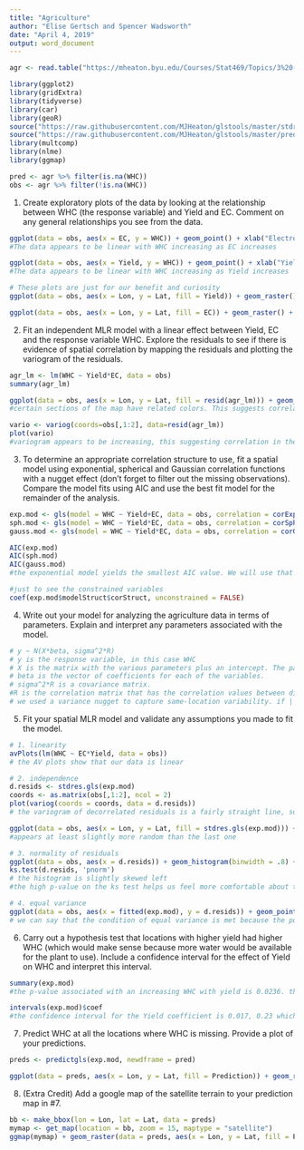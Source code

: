 ```yaml
---
title: "Agriculture"
author: "Elise Gertsch and Spencer Wadsworth"
date: "April 4, 2019"
output: word_document
---
```


```r
agr <- read.table("https://mheaton.byu.edu/Courses/Stat469/Topics/3%20-%20SpatialCorrelation/1%20-%20PointReference/HWCaseStudy/Data/WaterHoldingCapacity.txt", header = TRUE)

library(ggplot2)
library(gridExtra)
library(tidyverse)
library(car)
library(geoR)
source("https://raw.githubusercontent.com/MJHeaton/glstools/master/stdres.gls.R")
source("https://raw.githubusercontent.com/MJHeaton/glstools/master/predictgls.R")
library(multcomp)
library(nlme)
library(ggmap)

pred <- agr %>% filter(is.na(WHC)) 
obs <- agr %>% filter(!is.na(WHC))
```

1. Create exploratory plots of the data by looking at the relationship between WHC (the response variable) and Yield and EC. Comment on any general relationships you see from the data.
```r
ggplot(data = obs, aes(x = EC, y = WHC)) + geom_point() + xlab("Electroconductivity at the location") + ylab("Water Holding Capacity at the location")
#The data appears to be linear with WHC increasing as EC increases

ggplot(data = obs, aes(x = Yield, y = WHC)) + geom_point() + xlab("Yield at the location") + ylab("Water Holding Capacity at the location")
#The data appears to be linear with WHC increasing as Yield increases

# These plots are just for our benefit and curiosity
ggplot(data = obs, aes(x = Lon, y = Lat, fill = Yield)) + geom_raster() + scale_fill_distiller(palette = "Spectral", na.value = NA) + xlab("Yield at the location") + ylab("Water Holding Capacity at the location")

ggplot(data = obs, aes(x = Lon, y = Lat, fill = EC)) + geom_raster() + scale_fill_distiller(palette = "Spectral", na.value = NA) + xlab("Electroconductivity at the location") + ylab("Water Holding Capacity at the location")
```

2. Fit an independent MLR model with a linear effect between Yield, EC and the response variable WHC. Explore the residuals to see if there is evidence of spatial correlation by mapping the residuals and plotting the variogram of the residuals.
```r
agr_lm <- lm(WHC ~ Yield*EC, data = obs)
summary(agr_lm)

ggplot(data = obs, aes(x = Lon, y = Lat, fill = resid(agr_lm))) + geom_raster() + scale_fill_distiller(palette = "Spectral", na.value = NA)
#certain sections of the map have related colors. This suggests correlation

vario <- variog(coords=obs[,1:2], data=resid(agr_lm))
plot(vario)
#variogram appears to be increasing, this suggesting correlation in the residuals
```

3. To determine an appropriate correlation structure to use, fit a spatial model using exponential, spherical and Gaussian correlation functions with a nugget effect (don't forget to filter out the missing observations). Compare the model fits using AIC and use the best fit model for the remainder of the analysis.
```r
exp.mod <- gls(model = WHC ~ Yield+EC, data = obs, correlation = corExp(form=~Lon + Lat, nugget = TRUE), method = "ML")
sph.mod <- gls(model = WHC ~ Yield*EC, data = obs, correlation = corSpher(form=~Lon + Lat, nugget = TRUE), method = "ML")
gauss.mod <- gls(model = WHC ~ Yield*EC, data = obs, correlation = corGaus(form=~Lon + Lat, nugget = TRUE), method = "ML")

AIC(exp.mod)
AIC(sph.mod)
AIC(gauss.mod)
#the exponential model yields the smallest AIC value. We will use that for the rest of the analysis

#just to see the constrained variables
coef(exp.mod$modelStruct$corStruct, unconstrained = FALSE)
```

4. Write out your model for analyzing the agriculture data in terms of parameters. Explain and interpret any parameters associated with the model.
```r
# y ~ N(X*beta, sigma^2*R)
# y is the response variable, in this case WHC
# X is the matrix with the various parameters plus an intercept. The parameters include EC, Yield, and the interaction between EC and Yield
# beta is the vector of coefficients for each of the variables.
# sigma^2*R is a covariance matrix. 
#R is the correlation matrix that has the correlation values between different the various coordinates. In our case the correlation follows the exponential model so rho(si, sj) = exp{-||si - sj||/ phi}
# we used a variance nugget to capture same-location variability. if || si - sj|| = 0, then cor(si, sj) = omega, else cor(si, sj) = (1 - omega)*rho(si, sj), where omega is between 0 and 1
```

5. Fit your spatial MLR model and validate any assumptions you made to fit the model.
```r
# 1. linearity
avPlots(lm(WHC ~ EC*Yield, data = obs))
# the AV plots show that our data is linear

# 2. independence
d.resids <- stdres.gls(exp.mod)
coords <- as.matrix(obs[,1:2], ncol = 2)
plot(variog(coords = coords, data = d.resids))
# the variogram of decorrelated residuals is a fairly straight line, so we can say that it shows independence

ggplot(data = obs, aes(x = Lon, y = Lat, fill = stdres.gls(exp.mod))) + geom_raster() + scale_fill_distiller(palette = "Spectral", na.value = NA)
#appears at least slightly more random than the last one

# 3. normality of residuals
ggplot(data = obs, aes(x = d.resids)) + geom_histogram(binwidth = .8) + xlab("Standardized Residuals") + ylab("Frequency")
ks.test(d.resids, 'pnorm')
# the histogram is slightly skewed left
#the high p-value on the ks test helps us feel more comfortable about the normality

# 4. equal variance
ggplot(data = obs, aes(x = fitted(exp.mod), y = d.resids)) + geom_point() + geom_abline(intercept = 0, slope = 0) + labs(x = "Fitted Values", y = "Residuals") + ggtitle("Checking Equal Variance")
# we can say that the condition of equal variance is met because the points follow a random distribution about 0
```

6. Carry out a hypothesis test that locations with higher yield had higher WHC (which would make sense because more water would be available for the plant to use). Include a confidence interval for the effect of Yield on WHC and interpret this interval.
```r
summary(exp.mod)
#the p-value associated with an increasing WHC with yield is 0.0236. this is statistically significant and suggests that locations with higher yield have higher WHC

intervals(exp.mod)$coef
#the confidence interval for the Yield coefficient is 0.017, 0.23 which does not contain 0, so WHC apparently increases with Yield
```

7. Predict WHC at all the locations where WHC is missing. Provide a plot of your predictions.
```r
preds <- predictgls(exp.mod, newdframe = pred)

ggplot(data = preds, aes(x = Lon, y = Lat, fill = Prediction)) + geom_raster() + scale_fill_distiller(palette = "Spectral", na.value = NA)
```

8. (Extra Credit) Add a google map of the satellite terrain to your prediction map in #7.
```r
bb <- make_bbox(lon = Lon, lat = Lat, data = preds)
mymap <- get_map(location = bb, zoom = 15, maptype = "satellite")
ggmap(mymap) + geom_raster(data = preds, aes(x = Lon, y = Lat, fill = Prediction), alpha = 0.8) + scale_fill_distiller(palette = "Spectral", na.value = NA) + coord_cartesian()
```

